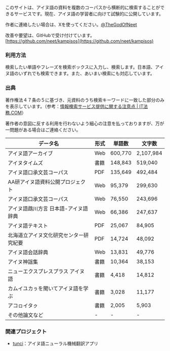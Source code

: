 このサイトは、アイヌ語の資料を複数のコーパスから横断的に検索することができるサービスです。現在、アイヌ語の学習者に向けて試験的に公開しています。

作者に連絡したい場合は、Xを使ってください。[@TheGodOfNeet](https://x.com/TheGodOfNeet)

改善や要望は、GitHubで受け付けています。 [https://github.com/neet/kampisos](https://github.com/neet/kampisos)

### 利用方法

検索したい単語やフレーズを検索ボックスに入力し、検索します。日本語、アイヌ語のいずれでも検索できます。また、あいまい検索にも対応しています。

### 出典

著作権法４７条の５に基づき、元資料のうち検索キーワードに一致した部分のみを表示しています。（参考：[情報検索サービス提供に関する注意点 | IT法務.COM](https://www.it-houmu.com/archives/1741)）

著作者の意図に反する利用を行わないよう細心の注意を払っておりますが、万が一問題がある場合はご連絡ください。

<table>
  <thead>
    <tr>
      <th>データ名</th>
      <th>形式</th>
      <th>単語数</th>
      <th>文字数</th>
    </tr>
  </thead>
  <tbody>
    <tr>
      <td>アイヌ語アーカイブ</td>
      <td>Web</td>
      <td>600,770</td>
      <td>2,107,984</td>
    </tr>
    <tr>
      <td>アイヌタイムズ</td>
      <td>書籍</td>
      <td>148,843</td>
      <td>519,040</td>
    </tr>
    <tr>
      <td>アイヌ語口承文芸コーパス</td>
      <td>PDF</td>
      <td>135,649</td>
      <td>492,484</td>
    </tr>
    <tr>
      <td>AA研アイヌ語資料公開プロジェクト</td>
      <td>Web</td>
      <td>95,379</td>
      <td>299,630</td>
    </tr>
    <tr>
      <td>アイヌ語口承文芸コーパス</td>
      <td>Web</td>
      <td>76,550</td>
      <td>243,696</td>
    </tr>
    <tr>
      <td>アイヌ語鵡川方言 日本語-アイヌ語辞典</td>
      <td>Web</td>
      <td>66,386</td>
      <td>247,637</td>
    </tr>
    <tr>
      <td>アイヌ語テキスト</td>
      <td>PDF</td>
      <td>25,067</td>
      <td>84,905</td>
    </tr>
    <tr>
      <td>北海道立アイヌ文化研究センター研究紀要</td>
      <td>PDF</td>
      <td>14,724</td>
      <td>48,092</td>
    </tr>
    <tr>
      <td>アイヌ語会話辞典</td>
      <td>Web</td>
      <td>13,831</td>
      <td>49,776</td>
    </tr>
    <tr>
      <td>アイヌ神謡集</td>
      <td>書籍</td>
      <td>10,364</td>
      <td>38,153</td>
    </tr>
    <tr>
      <td>ニューエクスプレスプラス アイヌ語</td>
      <td>書籍</td>
      <td>4,418</td>
      <td>14,812</td>
    </tr>
    <tr>
      <td>カムイユカㇻを聞いてアイヌ語を学ぶ</td>
      <td>書籍</td>
      <td>3,028</td>
      <td>11,177</td>
    </tr>
    <tr>
      <td>アコㇿイタㇰ</td>
      <td>書籍</td>
      <td>2,005</td>
      <td>5,903</td>
    </tr>
    <tr>
      <td>その他論文など</td>
      <td>-</td>
      <td>-</td>
      <td>-</td>
    </tr>
  </tbody>
</table>

### 関連プロジェクト

- [tunci](https://tunci.aynu.io)：アイヌ語ニューラル機械翻訳アプリ
